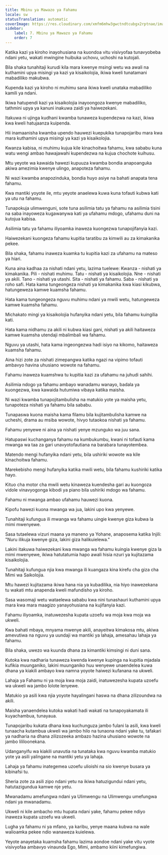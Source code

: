 ```yaml
---
title: Mbinu ya Mawazo ya Fahamu
locale: sw
statusTranslation: automatic
coverImage: https://res.cloudinary.com/xmfm6mhw3gwctndtcubgx2rptnae/image/upload/v1741354419/small_cover_la_gran_rebelion_28716e29d2.webp
sidebar:
    label: 7. Mbinu ya Mawazo ya Fahamu
    order: 7
---
```

Katika kazi ya kiroho inayohusiana na kuondoa vitu visivyofaa tunavyobeba ndani yetu, wakati mwingine huibuka uchovu, uchoshi na kutojali.

Bila shaka tunahitaji kurudi kila mara kwenye msingi wetu wa awali na kuthamini upya misingi ya kazi ya kisaikolojia, ikiwa kweli tunatamani mabadiliko makubwa.

Kupenda kazi ya kiroho ni muhimu sana ikiwa kweli unataka mabadiliko kamili ya ndani.

Ikiwa hatupendi kazi ya kisaikolojia inayoongoza kwenye mabadiliko, tathmini upya ya kanuni inakuwa zaidi ya haiwezekani.

Itakuwa ni ujinga kudhani kwamba tunaweza kupendezwa na kazi, ikiwa kwa kweli hatujaanza kuipenda.

Hii inamaanisha kwamba upendo hauwezi kuepukika tunapojaribu mara kwa mara kuthamini upya misingi ya kazi ya kisaikolojia.

Kwanza kabisa, ni muhimu kujua kile kinachoitwa fahamu, kwa sababu kuna watu wengi ambao hawajawahi kupendezwa na kujua chochote kuihusu.

Mtu yeyote wa kawaida hawezi kupuuza kwamba bondia anapoanguka akiwa amezimia kwenye ulingo, anapoteza fahamu.

Ni wazi kwamba anapozinduka, bondia huyo asiye na bahati anapata tena fahamu.

Kwa mantiki yoyote ile, mtu yeyote anaelewa kuwa kuna tofauti kubwa kati ya utu na fahamu.

Tunapokuja ulimwenguni, sote tuna asilimia tatu ya fahamu na asilimia tisini na saba inayoweza kugawanywa kati ya ufahamu mdogo, ufahamu duni na kutojua kabisa.

Asilimia tatu ya fahamu iliyoamka inaweza kuongezwa tunapojifanyia kazi.

Haiwezekani kuongeza fahamu kupitia taratibu za kimwili au za kimakanika pekee.

Bila shaka, fahamu inaweza kuamka tu kupitia kazi za ufahamu na mateso ya hiari.

Kuna aina kadhaa za nishati ndani yetu, lazima tuelewe: Kwanza - nishati ya kimakanika. Pili - nishati muhimu. Tatu - nishati ya kisaikolojia. Nne - nishati ya akili. Tano - nishati ya utashi. Sita - nishati ya fahamu. Saba - nishati ya roho safi. Hata kama tungeongeza nishati ya kimakanika kwa kiasi kikubwa, hatungeweza kamwe kuamsha fahamu.

Hata kama tungeongeza nguvu muhimu ndani ya mwili wetu, hatungeweza kamwe kuamsha fahamu.

Michakato mingi ya kisaikolojia hufanyika ndani yetu, bila fahamu kuingilia kati.

Hata kama nidhamu za akili ni kubwa kiasi gani, nishati ya akili haitaweza kamwe kuamsha utendaji mbalimbali wa fahamu.

Nguvu ya utashi, hata kama ingeongezwa hadi isiyo na kikomo, haitaweza kuamsha fahamu.

Aina hizi zote za nishati zimepangwa katika ngazi na vipimo tofauti ambavyo havina uhusiano wowote na fahamu.

Fahamu inaweza kuamshwa tu kupitia kazi za ufahamu na juhudi sahihi.

Asilimia ndogo ya fahamu ambayo wanadamu wanayo, badala ya kuongezwa, kwa kawaida hutumiwa vibaya katika maisha.

Ni wazi kwamba tunapojitambulisha na matukio yote ya maisha yetu, tunapoteza nishati ya fahamu bila sababu.

Tunapaswa kuona maisha kama filamu bila kujitambulisha kamwe na ucheshi, drama au msiba wowote, hivyo tutaokoa nishati ya fahamu.

Fahamu yenyewe ni aina ya nishati yenye mzunguko wa juu sana.

Hatupaswi kuchanganya fahamu na kumbukumbu, kwani ni tofauti kama mwanga wa taa za gari unavyotofautiana na barabara tunayotembea.

Matendo mengi hufanyika ndani yetu, bila ushiriki wowote wa kile kinachoitwa fahamu.

Marekebisho mengi hufanyika katika mwili wetu, bila fahamu kushiriki katika hayo.

Kituo cha motor cha mwili wetu kinaweza kuendesha gari au kuongoza vidole vinavyogonga kibodi ya piano bila ushiriki mdogo wa fahamu.

Fahamu ni mwanga ambao ufahamu hauwezi kuona.

Kipofu hawezi kuona mwanga wa jua, lakini upo kwa yenyewe.

Tunahitaji kufungua ili mwanga wa fahamu uingie kwenye giza kubwa la mimi mwenyewe.

Sasa tutaelewa vizuri maana ya maneno ya Yohane, anaposema katika Injili: "Nuru ilikuja kwenye giza, lakini giza halikuielewa."

Lakini itakuwa haiwezekani kwa mwanga wa fahamu kuingia kwenye giza la mimi mwenyewe, ikiwa hatutatumia hapo awali hisia nzuri ya kujitazama kisaikolojia.

Tunahitaji kufungua njia kwa mwanga ili kuangaza kina kirefu cha giza cha Mimi wa Saikolojia.

Mtu hawezi kujitazama ikiwa hana nia ya kubadilika, nia hiyo inawezekana tu wakati mtu anapenda kweli mafundisho ya kiroho.

Sasa wasomaji wetu wataelewa sababu kwa nini tunashauri kuthamini upya mara kwa mara maagizo yanayohusiana na kujifanyia kazi.

Fahamu iliyoamka, inatuwezesha kupata uzoefu wa moja kwa moja wa ukweli.

Kwa bahati mbaya, mnyama mwenye akili, anayeitwa kimakosa mtu, akiwa amevutiwa na nguvu ya uundaji wa mantiki ya lahaja, amesahau lahaja ya fahamu.

Bila shaka, uwezo wa kuunda dhana za kimantiki kimsingi ni duni sana.

Kutoka kwa nadharia tunaweza kwenda kwenye kupinga na kupitia mjadala kufikia muunganiko, lakini muunganiko huu wenyewe unaendelea kuwa dhana ya kiakili ambayo kwa namna yoyote haiwezi kufanana na ukweli.

Lahaja ya Fahamu ni ya moja kwa moja zaidi, inatuwezesha kupata uzoefu wa ukweli wa jambo lolote lenyewe.

Matukio ya asili kwa njia yoyote hayalingani haswa na dhana zilizoundwa na akili.

Maisha yanaendelea kutoka wakati hadi wakati na tunapoyakamata ili kuyachambua, tunayaua.

Tunapojaribu kukata dhana kwa kuchunguza jambo fulani la asili, kwa kweli tunaacha kutambua ukweli wa jambo hilo na tunaona ndani yake tu, tafakari ya nadharia na dhana zilizozeeka ambazo hazina uhusiano wowote na jambo lililoonekana.

Udanganyifu wa kiakili unavutia na tunataka kwa nguvu kwamba matukio yote ya asili yalingane na mantiki yetu ya lahaja.

Lahaja ya fahamu inategemea uzoefu ulioishi na sio kwenye busara ya kibinafsi tu.

Sheria zote za asili zipo ndani yetu na ikiwa hatuzigundui ndani yetu, hatutazigundua kamwe nje yetu.

Mwanadamu amefungwa ndani ya Ulimwengu na Ulimwengu umefungwa ndani ya mwanadamu.

Ukweli ni kile ambacho mtu hupata ndani yake, fahamu pekee ndiyo inaweza kupata uzoefu wa ukweli.

Lugha ya fahamu ni ya mfano, ya karibu, yenye maana kubwa na wale walioamka pekee ndio wanaweza kuielewa.

Yeyote anayetaka kuamsha fahamu lazima aondoe ndani yake vitu vyote visivyofaa ambavyo vinaunda Ego, Mimi, ambamo kiini kimefungiwa.

